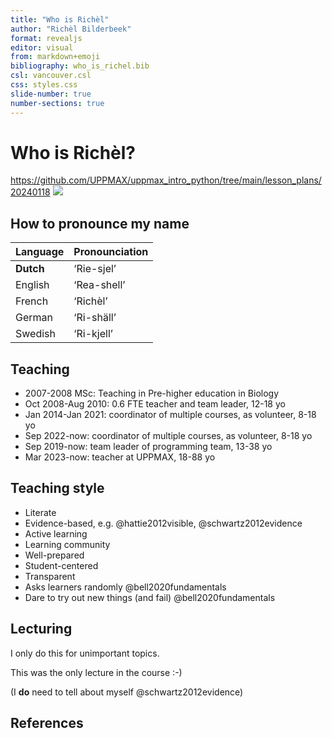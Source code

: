 ```yaml
---
title: "Who is Richèl"
author: "Richèl Bilderbeek"
format: revealjs
editor: visual
from: markdown+emoji
bibliography: who_is_richel.bib
csl: vancouver.csl
css: styles.css
slide-number: true
number-sections: true
---
```


# Who is Richèl? 

<https://github.com/UPPMAX/uppmax_intro_python/tree/main/lesson_plans/20240118> ![](CC-BY-NC-SA.png)

## How to pronounce my name

Language |Pronounciation
---------|--------------
**Dutch**|'Rie-sjel'
English  |'Rea-shell'
French   |'Richèl'
German   |'Ri-shäll'
Swedish  |'Ri-kjell'

## Teaching

- 2007-2008 MSc: Teaching in Pre-higher education in Biology
- Oct 2008-Aug 2010: 0.6 FTE teacher and team leader, 12-18 yo
- Jan 2014-Jan 2021: coordinator of multiple courses, as volunteer, 8-18 yo
- Sep 2022-now: coordinator of multiple courses, as volunteer, 8-18 yo
- Sep 2019-now: team leader of programming team, 13-38 yo
- Mar 2023-now: teacher at UPPMAX, 18-88 yo

## Teaching style

- Literate
- Evidence-based, e.g. @hattie2012visible, @schwartz2012evidence
- Active learning
- Learning community
- Well-prepared
- Student-centered 
- Transparent
- Asks learners randomly @bell2020fundamentals
- Dare to try out new things (and fail) @bell2020fundamentals

## Lecturing

I only do this for unimportant topics.

This was the only lecture in the course :-)

(I **do** need to tell about myself @schwartz2012evidence)

## References